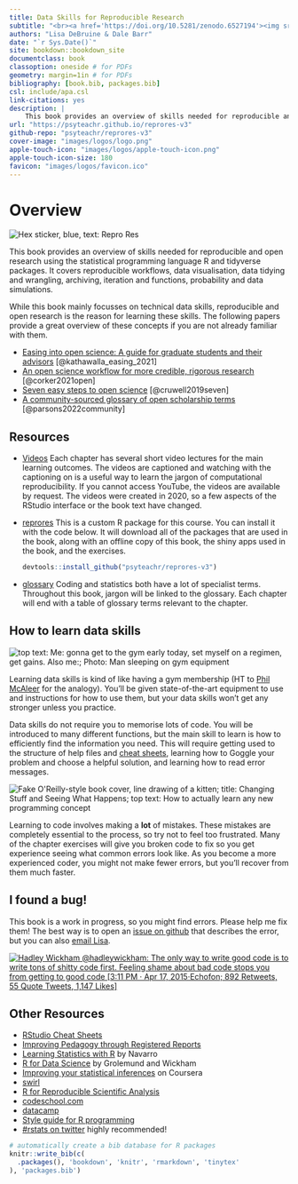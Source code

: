 ```yaml
--- 
title: Data Skills for Reproducible Research
subtitle: "<br><a href='https://doi.org/10.5281/zenodo.6527194'><img src='https://zenodo.org/badge/DOI/10.5281/zenodo.6527194.svg' alt='DOI: 10.5281/zenodo.6527194'></a>"
authors: "Lisa DeBruine & Dale Barr"
date: "`r Sys.Date()`"
site: bookdown::bookdown_site
documentclass: book
classoption: oneside # for PDFs
geometry: margin=1in # for PDFs
bibliography: [book.bib, packages.bib]
csl: include/apa.csl
link-citations: yes
description: |
    This book provides an overview of skills needed for reproducible and open research using the statistical programming language R and tidyverse packages. It covers reproducible workflows, data visualisation, data tidying and wrangling, archiving, iteration and functions, probability and data simulations.
url: "https://psyteachr.github.io/reprores-v3"
github-repo: "psyteachr/reprores-v3"
cover-image: "images/logos/logo.png"
apple-touch-icon: "images/logos/apple-touch-icon.png"
apple-touch-icon-size: 180
favicon: "images/logos/favicon.ico"
---
```


# Overview {-}

<div class="small_right"><img src="images/logos/logo.png" alt="Hex sticker, blue, text: Repro Res" /></div>

This book provides an overview of skills needed for reproducible and open research using the statistical programming language R and tidyverse packages. It covers reproducible workflows, data visualisation, data tidying and wrangling, archiving, iteration and functions, probability and data simulations.

While this book mainly focusses on technical data skills, reproducible and open research is the reason for learning these skills. The following papers provide a great overview of these concepts if you are not already familiar with them.

* [Easing into open science: A guide for graduate students and their advisors](https://doi.org/10.1525/collabra.18684) [@kathawalla_easing_2021]
* [An open science workflow for more credible, rigorous research](https://psyarxiv.com/wu6sn) [@corker2021open]
* [Seven easy steps to open science](https://doi.org/10.1027/2151-2604/a000387) [@cruwell2019seven]
* [A community-sourced glossary of open scholarship terms](https://doi.org/10.1038/s41562-021-01269-4) [@parsons2022community]

<!--
This book is also available in [PDF](reprores-v3.pdf), [ePub](reprores-v3.epub) and [Kindle](reprores-v3.mobi) formats, but these may have odd formatting where the online book has interactive elements like quizzes and shiny apps.
-->

## Resources {-}

* [Videos](https://www.youtube.com/playlist?list=PLA2iRWVwbpTLa6PIJhCyJbB2XrOStHmvD){target="_blank"}
    Each chapter has several short video lectures for the main learning outcomes. The videos are captioned and watching with the captioning on is a useful way to learn the jargon of computational reproducibility. If you cannot access YouTube, the videos are available by request. The videos were created in 2020, so a few aspects of the RStudio interface or the book text have changed.

* [reprores](https://github.com/psyteachr/reprores-v3){target="_blank"}
    This is a custom R package for this course. You can install it with the code below. It will download all of the packages that are used in the book, along with an offline copy of this book, the shiny apps used in the book, and the exercises.
    
    ```r
    devtools::install_github("psyteachr/reprores-v3")
    ```

* [glossary](https://psyteachr.github.io/glossary){target="_blank"}
    Coding and statistics both have a lot of specialist terms. Throughout this book, jargon will be linked to the glossary. Each chapter will end with a table of glossary terms relevant to the chapter.
    
## How to learn data skills {-}

<div class="left meme"><img src="images/memes/gym_sleep.jpg" 
    alt="top text: Me: gonna get to the gym early today, set myself on a regimen, get gains. Also me:; Photo: Man sleeping on gym equipment" /></div>

Learning data skills is kind of like having a gym membership (HT to [Phil McAleer](https://twitter.com/McAleerP) for the analogy). You'll be given state-of-the-art equipment to use and instructions for how to use them, but your data skills won't get any stronger unless you practice. 

Data skills do not require you to memorise lots of code. You will be introduced to many different functions, but the main skill to learn is how to efficiently find the information you need. This will require getting used to the structure of help files and [cheat sheets](https://www.rstudio.com/resources/cheatsheets/){target="_blank"}, learning how to Goggle your problem and choose a helpful solution, and learning how to read error messages.

<div class="right meme"><img src="images/memes/changing-stuff.jpg" 
     alt="Fake O'Reilly-style book cover, line drawing of a kitten; title: Changing Stuff and Seeing What Happens; top text: How to actually learn any new programming concept" /></div>

Learning to code involves making a **lot** of mistakes. These mistakes are completely essential to the process, so try not to feel too frustrated. Many of the chapter exercises will give you broken code to fix so you get experience seeing what common errors look like. As you become a more experienced coder, you might not make fewer errors, but you'll recover from them much faster.


## I found a bug! {-}

This book is a work in progress, so you might find errors. Please help me fix them! The best way is to open an [issue on github](https://github.com/PsyTeachR/reprores-v3/issues){target="_blank"} that describes the error, but you can also [email Lisa](mailto:lisa.debruine@glasgow.ac.uk?subject=reprores).

<div class="meme" style="min-width: 100%; margin: 0.5em 0;"><a href="https://twitter.com/hadleywickham/status/589068687669243905"><img src="images/memes/wickham-shitty-code.png"
     alt="Hadley Wickham @hadleywickham: The only way to write good code is to write tons of shitty code first. Feeling shame about bad code stops you from getting to good code [3:11 PM · Apr 17, 2015·Echofon; 892 Retweets, 55 Quote Tweets, 1,147 Likes]"/></a></div>

## Other Resources {-}

- [RStudio Cheat Sheets](https://www.rstudio.com/resources/cheatsheets/) 
- [Improving Pedagogy through Registered Reports](https://psyarxiv.com/q34k8)
- [Learning Statistics with R](https://learningstatisticswithr-bookdown.netlify.com) by Navarro
- [R for Data Science](http://r4ds.had.co.nz) by Grolemund and Wickham
- [Improving your statistical inferences](https://www.coursera.org/learn/statistical-inferences/) on Coursera
- [swirl](http://swirlstats.com)
- [R for Reproducible Scientific Analysis](http://swcarpentry.github.io/r-novice-gapminder/)
- [codeschool.com](http://tryr.codeschool.com)
- [datacamp](https://www.datacamp.com/courses/free-introduction-to-r)
- [Style guide for R programming](http://style.tidyverse.org)
- [#rstats on twitter](https://twitter.com/search?q=%2523rstats) highly recommended!

```r
# automatically create a bib database for R packages
knitr::write_bib(c(
  .packages(), 'bookdown', 'knitr', 'rmarkdown', 'tinytex'
), 'packages.bib')
```